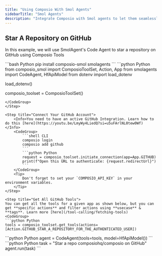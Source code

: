 ```yaml
---
title: "Using Composio With Smol Agents"
sidebarTitle: "Smol Agents"
description: "Integrate Composio with Smol agents to let them seamlessly interact with external apps"
---
```


## Star A Repository on GitHub
In this example, we will use SmolAgent's Code Agent to star a repository on GitHub using Composio Tools

<Steps>
<Step title="Install Packages">
<CodeGroup>
```bash Python
pip install composio-smol smolagents
```
</CodeGroup>
</Step>
<Step title="Import Libraries & Initialize ComposioToolSet">
<CodeGroup>
```python Python
from composio_smol import ComposioToolSet, Action, App
from smolagents import CodeAgent, HfApiModel
from dotenv import load_dotenv

load_dotenv()

composio_toolset = ComposioToolSet()
```
</CodeGroup>
</Step>

<Step title="Connect Your GitHub Account">
    <Info>You need to have an active GitHub Integration. Learn how to do this [here](https://youtu.be/LmyWy4LiedQ?si=u5uFArlNL0tew0Wf)</Info>
    <CodeGroup>
        ```shell CLI
        composio login
        composio add github
        ```
        ```python Python
        request = composio_toolset.initiate_connection(app=App.GITHUB)
        print(f"Open this URL to authenticate: {request.redirectUrl}")
        ```
    </CodeGroup>
    <Tip>
        Don't forget to set your `COMPOSIO_API_KEY` in your environment variables.
    </Tip>
</Step>

<Step title="Get All GitHub Tools">
You can get all the tools for a given app as shown below, but you can get **specific actions** and filter actions using **usecase** & **tags**. Learn more [here](/tool-calling/fetching-tools)
<CodeGroup>
```python Python
tools = composio_toolset.get_tools(actions=[Action.GITHUB_STAR_A_REPOSITORY_FOR_THE_AUTHENTICATED_USER])
```
</CodeGroup>

</Step>
<Step title="Define the Agent">
<CodeGroup>
```python Python
agent = CodeAgent(tools=tools, model=HfApiModel())
```
</CodeGroup>
</Step>

<Step title="Execute the Agent">
<CodeGroup>
```python Python
task = "Star a repo composiohq/composio on GitHub"
agent.run(task)
```
</CodeGroup>
</Step>
</Steps>
